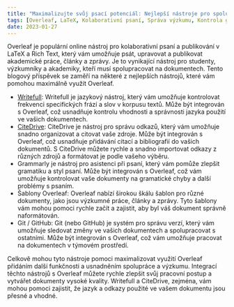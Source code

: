 ```yaml
---
title: "Maximalizujte svůj psací potenciál: Nejlepší nástroje pro spolupráci a výzkum na Overleaf"
tags: [Overleaf, LaTeX, Kolaborativní psaní, Správa výzkumu, Kontrola gramatiky, Šablony, ShareLaTeX, Git, GitHub, Writefull, CiteDrive, Správa odkazů, Language Tool, Psaní asistence, Formátování dokumentů, Akademické psaní, Výzkumné práce, Vědecké psaní]
date: 2023-01-27
---
```


Overleaf je populární online nástroj pro kolaborativní psaní a publikování v LaTeX a Rich Text, který vám umožňuje psát, upravovat a publikovat akademické práce, články a zprávy. Je to vynikající nástroj pro studenty, výzkumníky a akademiky, kteří musí spolupracovat na dokumentech. Tento blogový příspěvek se zaměří na některé z nejlepších nástrojů, které vám pomohou maximálně využít Overleaf.


<CiteDrive />

* [Writefull](https://www.writefull.com/): Writefull je jazykový nástroj, který vám umožňuje kontrolovat frekvenci specifických frází a slov v korpusu textů. Může být integrován s Overleaf, což usnadňuje kontrolu vhodnosti a správnosti jazyka použití ve vašich dokumentech.
* [CiteDrive](https://www.citedrive.com/): CiteDrive je nástroj pro správu odkazů, který vám umožňuje snadno organizovat a citovat vaše zdroje. Může být integrován s Overleaf, což usnadňuje přidávání citací a bibliografií do vašich dokumentů. S CiteDrive můžete rychle a snadno importovat odkazy z různých zdrojů a formátovat je podle vašeho výběru.
* Grammarly je nástroj pro asistenci při psaní, který vám pomůže zlepšit gramatiku a styl psaní. Může být integrován s Overleaf, což vám umožňuje kontrolovat vaše dokumenty na gramatické chyby a další problémy s psaním.
* Šablony Overleaf: Overleaf nabízí širokou škálu šablon pro různé dokumenty, jako jsou výzkumné práce, články a zprávy. Tyto šablony vám mohou pomoci rychle začít a zajistit, aby byl váš dokument správně naformátován.
* Git / GitHub: Git (nebo GitHub) je systém pro správu verzí, který vám umožňuje sledovat změny ve vašich dokumentech a spolupracovat s ostatními. Může být integrován s Overleaf, což vám umožňuje pracovat na dokumentech v týmovém prostředí.

  

Celkově mohou tyto nástroje pomoci maximalizovat využití Overleaf přidáním další funkčnosti a usnadněním spolupráce a výzkumu. Integrací těchto nástrojů s Overleaf můžete rychle zlepšit svůj pracovní postup a vytvářet dokumenty vysoké kvality. Writefull a CiteDrive, zejména, vám mohou pomoci zajistit, že jazyk a odkazy použité ve vašem dokumentu jsou přesné a vhodné.
